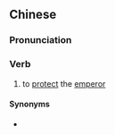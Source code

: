 {{also|护驾}}
==Chinese==
{{zh-forms|s=护驾}}

===Pronunciation===
{{zh-pron
|m=hùjià
|c=wu6 gaa3
|mn=hō͘-kà
|cat=v
}}

===Verb===
{{zh-verb}}

# {{lb|zh|archaic}} to [[protect]] the [[emperor]]

====Synonyms====
* {{zh-l|保駕}}